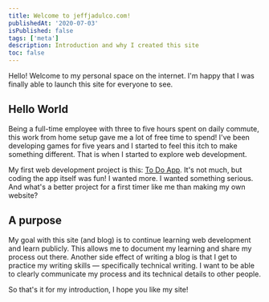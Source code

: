 ```yaml
---
title: Welcome to jeffjadulco.com!
publishedAt: '2020-07-03'
isPublished: false
tags: ['meta']
description: Introduction and why I created this site
toc: false
---
```


Hello! Welcome to my personal space on the internet. I'm happy that I was finally able to launch this site for everyone to see.

## Hello World

Being a full-time employee with three to five hours spent on daily commute, this work from home setup gave me a lot of free time to spend! I've been developing games for five years and I started to feel this itch to make something different. That is when I started to explore web development.

My first web development project is this: [To Do App](https://jeffjads-todo-app-react.netlify.app/). It's not much, but coding the app itself was fun! I wanted more. I wanted something serious. And what's a better project for a first timer like me than making my own website?

## A purpose

My goal with this site (and blog) is to continue learning web development and learn publicly. This allows me to document my learning and share my process out there. Another side effect of writing a blog is that I get to practice my writing skills — specifically technical writing. I want to be able to clearly communicate my process and its technical details to other people.

So that's it for my introduction, I hope you like my site!

